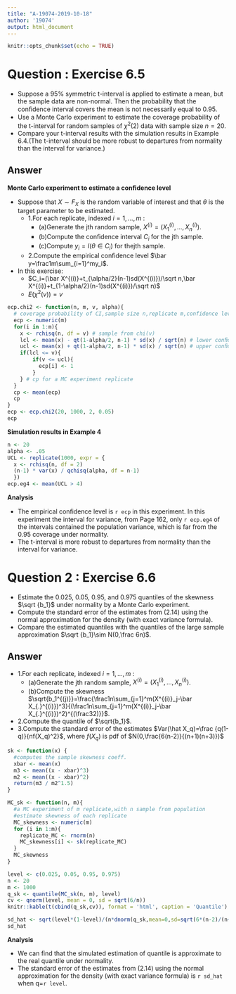 ```yaml
---
title: "A-19074-2019-10-18"
author: '19074'
output: html_document
---
```


```r
knitr::opts_chunk$set(echo = TRUE)
```

# Question : Exercise 6.5

+ Suppose a $95\%$ symmetric t-interval is applied to estimate a mean, but the sample data are non-normal. Then the probability that the conﬁdence interval covers the mean is not necessarily equal to $0.95$. 
+ Use a Monte Carlo experiment to estimate the coverage probability of the t-interval for random samples of $\chi^2(2)$ data with sample size $n=20$. 
+ Compare your t-interval results with the simulation results in Example 6.4.(The t-interval should be more robust to departures from normality than the interval for variance.) 

## Answer

**Monte Carlo experiment to estimate a conﬁdence level** 

* Suppose that $X \sim F_X$ is the random variable of interest and that $\theta$ is the target parameter to be estimated. 
  + 1.For each replicate, indexed $i=1,...,m$ : 
     + (a)Generate the jth random sample, $X^{(i)}=(X^{(i)}_1 ,...,X^{(i)}_n)$. 
     + (b)Compute the conﬁdence interval $C_i$ for the jth sample. 
     + (c)Compute $y_i=I(\theta\in C_i)$ for thejth sample. 
  + 2.Compute the empirical conﬁdence level $\bar y=\frac1m\sum_{i=1}^my_i$.

* In this exercise:
   + $C_i=(\bar X^{(i)}+t_{\alpha/2}(n-1)sd(X^{(i)})/\sqrt n,\bar X^{(i)}+t_{1-\alpha/2}(n-1)sd(X^{(i)})/\sqrt n)$
   + $E(\chi^2(v))=v$
  
```r
ecp.chi2 <- function(n, m, v, alpha){
  # coverage probability of CI,sample size n,replicate m,confidence level 1-alpha
  ecp <- numeric(m)
  for(i in 1:m){
    x <- rchisq(n, df = v) # sample from chi(v)
    lcl <- mean(x) - qt(1-alpha/2, n-1) * sd(x) / sqrt(n) # lower conﬁdence limit
    ucl <- mean(x) + qt(1-alpha/2, n-1) * sd(x) / sqrt(n) # upper conﬁdence limit
    if(lcl <= v){
        if(v <= ucl){
          ecp[i] <- 1  
        }
    } # cp for a MC experiment replicate
  }
  cp <- mean(ecp)
  cp
}
ecp <- ecp.chi2(20, 1000, 2, 0.05)
ecp
```

**Simulation results in Example 4**

```r
n <- 20 
alpha <- .05 
UCL <- replicate(1000, expr = { 
  x <- rchisq(n, df = 2) 
  (n-1) * var(x) / qchisq(alpha, df = n-1) 
  })  
ecp.eg4 <- mean(UCL > 4) 
```

**Analysis**

* The empirical conﬁdence level is `r ecp` in this experiment. In this experiment the interval for variance, from Page 162, only `r ecp.eg4` of the intervals contained the population variance, which is far from the $0.95$ coverage under normality. 
* The t-interval is more robust to departures from normality than the interval for variance.


# Question 2 : Exercise 6.6

+ Estimate the $0.025$, $0.05$, $0.95$, and $0.975$ quantiles of the skewness $\sqrt {b_1}$ under normality by a Monte Carlo experiment. 
+ Compute the standard error of the estimates from (2.14) using the normal approximation for the density (with exact variance formula). 
+ Compare the estimated quantiles with the quantiles of the large sample approximation $\sqrt {b_1}\sim N(0,\frac 6n)$. 

## Answer

+ 1.For each replicate, indexed $i=1,...,m$ : 
     + (a)Generate the jth random sample, $X^{(i)}=(X^{(i)}_1 ,...,X^{(i)}_n)$. 
     + (b)Compute the skewness $\sqrt{b_1^{(j)}}=\frac{\frac1n\sum_{j=1}^m(X^{(i)}_j-\bar X_{.}^{(i)})^3}{(\frac1n\sum_{j=1}^m(X^{(i)}_j-\bar X_{.}^{(i)})^2)^{(\frac32)}}$. 
+ 2.Compute the quantile of $\sqrt{b_1}$. 
+ 3.Compute the standard error of the estimates $Var(\hat X_q)=\frac {q(1-q)}{nf(X_q)^2}$, where $f(X_q)$ is pdf of $N(0,\frac{6(n-2)}{(n+1)(n+3)})$

```r
sk <- function(x) {
  #computes the sample skewness coeff. 
  xbar <- mean(x) 
  m3 <- mean((x - xbar)^3) 
  m2 <- mean((x - xbar)^2) 
  return(m3 / m2^1.5) 
} 

MC_sk <- function(n, m){
  #a MC experiment of m replicate,with n sample from population
  #estimate skewness of each replicate
  MC_skewness <- numeric(m)
  for (i in 1:m){
    replicate_MC <- rnorm(n)
    MC_skewness[i] <- sk(replicate_MC)
  }
  MC_skewness
}

level <- c(0.025, 0.05, 0.95, 0.975)
n <- 20
m <- 1000
q_sk <- quantile(MC_sk(n, m), level)
cv <- qnorm(level, mean = 0, sd = sqrt(6/n))
knitr::kable(t(cbind(q_sk,cv)), format = 'html', caption = 'Quantile')

sd_hat <- sqrt(level*(1-level)/(n*dnorm(q_sk,mean=0,sd=sqrt(6*(n-2)/(n+1)/(n+3)))^2)) # Compute the standard error of the estimates
sd_hat
```

**Analysis**

+ We can find that the simulated estimation of quantile is approximate to the real quantile under normality.
+ The standard error of the estimates from (2.14) using the normal approximation for the density (with exact variance formula) is `r sd_hat` when q=`r level`.

